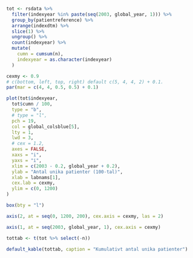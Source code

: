 ```r

tot <- rsdata %>%
  filter(indexyear %in% paste(seq(2003, global_year, 1))) %>%
  group_by(patientreference) %>%
  arrange(indexdtm) %>%
  slice(1) %>%
  ungroup() %>%
  count(indexyear) %>%
  mutate(
    cumn = cumsum(n),
    indexyear = as.character(indexyear)
  )

cexmy <- 0.9
# c(bottom, left, top, right) default c(5, 4, 4, 2) + 0.1.
par(mar = c(4, 4, 0.5, 0.5) + 0.1)

plot(tot$indexyear,
  tot$cumn / 100,
  type = "b",
  # type = "l",
  pch = 19,
  col = global_colsblue[5],
  lty = 1,
  lwd = 3,
  # cex = 1.2,
  axes = FALSE,
  xaxs = "i",
  yaxs = "i",
  xlim = c(2003 - 0.2, global_year + 0.2),
  ylab = "Antal unika patienter (100-tal)",
  xlab = labnams[1],
  cex.lab = cexmy,
  ylim = c(0, 1200)
)

box(bty = "l")

axis(2, at = seq(0, 1200, 200), cex.axis = cexmy, las = 2)

axis(1, at = seq(2003, global_year, 1), cex.axis = cexmy)
```

```r
tottab <- t(tot %>% select(-n))

default_kable(tottab, caption = "Kumulativt antal unika patienter")
```
